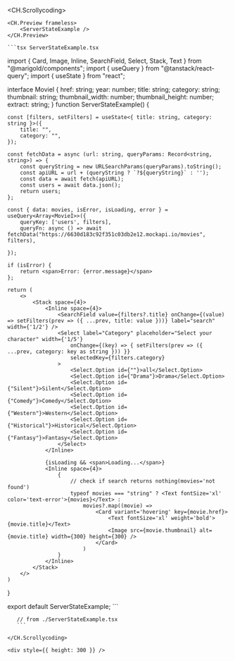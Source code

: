 
<CH.Scrollycoding>

    <CH.Preview frameless>
        <ServerStateExample />
    </CH.Preview>

    ```tsx ServerStateExample.tsx
import { Card, Image, Inline, SearchField, Select, Stack, Text } from "@marigold/components";
import { useQuery } from "@tanstack/react-query";
import { useState } from "react";

interface MovieI {
    href: string;
    year: number;
    title: string;
    category: string;
    thumbnail: string;
    thumbnail_width: number;
    thumbnail_height: number;
    extract: string;
}
function ServerStateExample() {

    const [filters, setFilters] = useState<{ title: string, category: string }>({
        title: "",
        category: "",
    });

    const fetchData = async (url: string, queryParams: Record<string, string>) => {
        const queryString = new URLSearchParams(queryParams).toString();
        const apiURL = url + (queryString ? `?${queryString}` : '');
        const data = await fetch(apiURL);
        const users = await data.json();
        return users;
    };

    const { data: movies, isError, isLoading, error } = useQuery<Array<MovieI>>({
        queryKey: ['users', filters],
        queryFn: async () => await fetchData("https://6630d183c92f351c03db2e12.mockapi.io/movies", filters),

    });

    if (isError) {
        return <span>Error: {error.message}</span>
    };

    return (
        <>
            <Stack space={4}>
                <Inline space={4}>
                    <SearchField value={filters?.title} onChange={(value) => setFilters(prev => ({ ...prev, title: value }))} label="search" width={'1/2'} />
                    <Select label="Category" placeholder="Select your character" width={'1/5'}
                        onChange={(key) => { setFilters(prev => ({ ...prev, category: key as string })) }}
                        selectedKey={filters.category}
                    >
                        <Select.Option id={""}>all</Select.Option>
                        <Select.Option id={"Drama"}>Drama</Select.Option>
                        <Select.Option id={"Silent"}>Silent</Select.Option>
                        <Select.Option id={"Comedy"}>Comedy</Select.Option>
                        <Select.Option id={"Western"}>Western</Select.Option>
                        <Select.Option id={"Historical"}>Historical</Select.Option>
                        <Select.Option id={"Fantasy"}>Fantasy</Select.Option>
                    </Select>
                </Inline>

                {isLoading && <span>Loading...</span>}
                <Inline space={4}>
                    {
                        // check if search returns nothing(movies='not found')
                        typeof movies === "string" ? <Text fontSize='xl' color='text-error'>{movies}</Text> :
                            movies?.map((movie) =>
                                <Card variant='hovering' key={movie.href}>
                                    <Text fontSize='xl' weight='bold'>{movie.title}</Text>
                                    <Image src={movie.thumbnail} alt={movie.title} width={300} height={300} />
                                </Card>
                            )
                    }
                </Inline>
            </Stack>
        </>
    )
}


export default ServerStateExample;
    ```

 ```tsx ServerStateExample.tsx
    // from ./ServerStateExample.tsx
    ```

</CH.Scrollycoding>

<div style={{ height: 300 }} />
